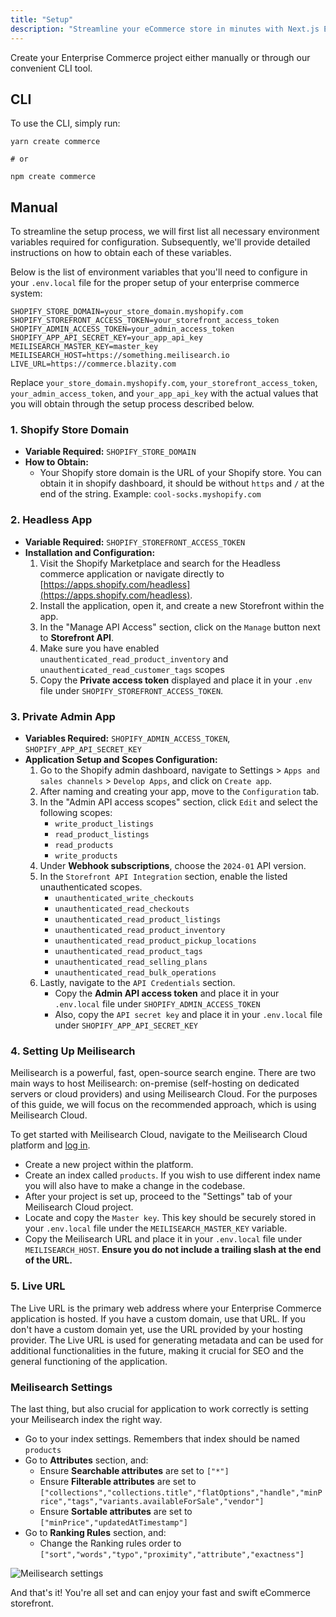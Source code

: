 ```yaml
---
title: "Setup"
description: "Streamline your eCommerce store in minutes with Next.js Enterprise Commerce"
---
```


Create your Enterprise Commerce project either manually or through our convenient CLI tool.

## CLI

To use the CLI, simply run:

```shell
yarn create commerce

# or

npm create commerce
```

## Manual

To streamline the setup process, we will first list all necessary environment variables required for configuration. Subsequently, we'll provide detailed instructions on how to obtain each of these variables.

Below is the list of environment variables that you'll need to configure in your `.env.local` file for the proper setup of your enterprise commerce system:

```plaintext
SHOPIFY_STORE_DOMAIN=your_store_domain.myshopify.com
SHOPIFY_STOREFRONT_ACCESS_TOKEN=your_storefront_access_token
SHOPIFY_ADMIN_ACCESS_TOKEN=your_admin_access_token
SHOPIFY_APP_API_SECRET_KEY=your_app_api_key
MEILISEARCH_MASTER_KEY=master_key
MEILISEARCH_HOST=https://something.meilisearch.io
LIVE_URL=https://commerce.blazity.com
```

Replace `your_store_domain.myshopify.com`, `your_storefront_access_token`, `your_admin_access_token`, and `your_app_api_key` with the actual values that you will obtain through the setup process described below.

### 1. Shopify Store Domain

- **Variable Required:** `SHOPIFY_STORE_DOMAIN`
- **How to Obtain:**
  - Your Shopify store domain is the URL of your Shopify store. You can obtain it in shopify dashboard, it should be without `https` and `/` at the end of the string. Example: `cool-socks.myshopify.com`

### 2. Headless App

- **Variable Required:** `SHOPIFY_STOREFRONT_ACCESS_TOKEN`
- **Installation and Configuration:**
  1. Visit the Shopify Marketplace and search for the Headless commerce application or navigate directly to [https://apps.shopify.com/headless](https://apps.shopify.com/headless).
  2. Install the application, open it, and create a new Storefront within the app.
  3. In the "Manage API Access" section, click on the `Manage` button next to **Storefront API**.
  4. Make sure you have enabled `unauthenticated_read_product_inventory` and `unauthenticated_read_customer_tags` scopes
  5. Copy the **Private access token** displayed and place it in your `.env` file under `SHOPIFY_STOREFRONT_ACCESS_TOKEN`.

### 3. Private Admin App

- **Variables Required:** `SHOPIFY_ADMIN_ACCESS_TOKEN`, `SHOPIFY_APP_API_SECRET_KEY`
- **Application Setup and Scopes Configuration:**
  1. Go to the Shopify admin dashboard, navigate to Settings > `Apps and sales channels` > `Develop Apps`, and click on `Create app`.
  2. After naming and creating your app, move to the `Configuration` tab.
  3. In the "Admin API access scopes" section, click `Edit` and select the following scopes:
     - `write_product_listings`
     - `read_product_listings`
     - `read_products`
     - `write_products`
  4. Under **Webhook subscriptions**, choose the `2024-01` API version.
  5. In the `Storefront API Integration` section, enable the listed unauthenticated scopes.
     - `unauthenticated_write_checkouts`
     - `unauthenticated_read_checkouts`
     - `unauthenticated_read_product_listings`
     - `unauthenticated_read_product_inventory`
     - `unauthenticated_read_product_pickup_locations`
     - `unauthenticated_read_product_tags`
     - `unauthenticated_read_selling_plans`
     - `unauthenticated_read_bulk_operations`
  6. Lastly, navigate to the `API Credentials` section.
     - Copy the **Admin API access token** and place it in your `.env.local` file under `SHOPIFY_ADMIN_ACCESS_TOKEN`
     - Also, copy the `API secret key` and place it in your `.env.local` file under `SHOPIFY_APP_API_SECRET_KEY`

### 4. Setting Up Meilisearch

Meilisearch is a powerful, fast, open-source search engine. There are two main ways to host Meilisearch: on-premise (self-hosting on dedicated servers or cloud providers) and using Meilisearch Cloud. For the purposes of this guide, we will focus on the recommended approach, which is using Meilisearch Cloud.

To get started with Meilisearch Cloud, navigate to the Meilisearch Cloud platform and [log in](https://cloud.meilisearch.com/).

- Create a new project within the platform.
- Create an index called `products`. If you wish to use different index name you will also have to make a change in the codebase.
- After your project is set up, proceed to the "Settings" tab of your Meilisearch Cloud project.
- Locate and copy the `Master key`. This key should be securely stored in your `.env.local` file under the `MEILISEARCH_MASTER_KEY` variable.
- Copy the Meilisearch URL and place it in your `.env.local` file under `MEILISEARCH_HOST`. **Ensure you do not include a trailing slash at the end of the URL.**

### 5. Live URL

The Live URL is the primary web address where your Enterprise Commerce application is hosted. If you have a custom domain, use that URL. If you don't have a custom domain yet, use the URL provided by your hosting provider. The Live URL is used for generating metadata and can be used for additional functionalities in the future, making it crucial for SEO and the general functioning of the application.

### Meilisearch Settings

The last thing, but also crucial for application to work correctly is setting your Meilisearch index the right way.

- Go to your index settings. Remembers that index should be named `products`
- Go to **Attributes** section, and:
  - Ensure **Searchable attributes** are set to `["*"]`
  - Ensure **Filterable attributes** are set to `["collections","collections.title","flatOptions","handle","minPrice","tags","variants.availableForSale","vendor"]`
  - Ensure **Sortable attributes** are set to `["minPrice","updatedAtTimestamp"]`
- Go to **Ranking Rules** section, and:
  - Change the Ranking rules order to `["sort","words","typo","proximity","attribute","exactness"]`

<Frame>
  <img className="block" src="/images/meilisearch-settings.png" alt="Meilisearch settings" />
</Frame>

And that's it! You're all set and can enjoy your fast and swift eCommerce storefront.

